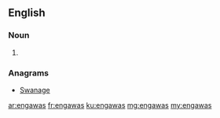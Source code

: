 ==English==

===Noun===
{{head|en|plural}}

# {{plural of|engawa|lang=en}}

===Anagrams===
* [[Swanage#English|Swanage]]

[[ar:engawas]]
[[fr:engawas]]
[[ku:engawas]]
[[mg:engawas]]
[[my:engawas]]